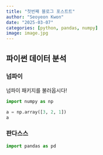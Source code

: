 ```yaml
---
title: "첫번째 블로그 포스트트"
author: "Seoyeon Kwon"
date: "2025-03-07"
categories: [python, pandas, numpy]
image: image.jpg
---
```


## 파이썬 데이터 분석
### 넘파이
넘파이 패키지를 불러옵시다!

```python
import numpy as np

a = np.array([3, 2, 1])
a
```


### 판다스스


```python
import pandas as pd
```
